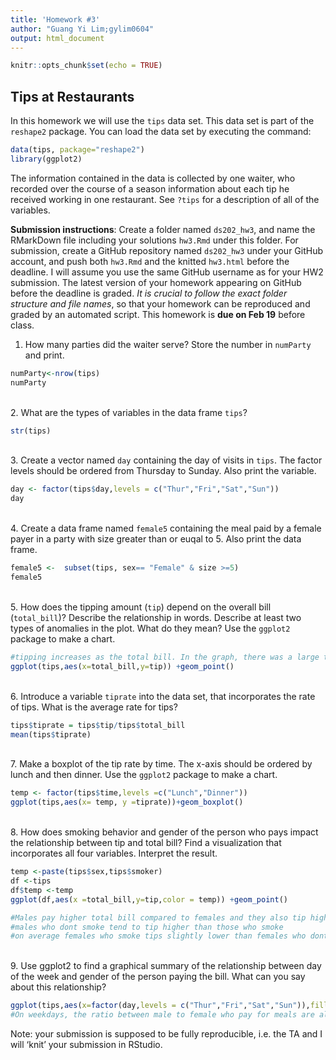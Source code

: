 ```yaml
---
title: 'Homework #3'
author: "Guang Yi Lim;gylim0604"
output: html_document
---
```


```r
knitr::opts_chunk$set(echo = TRUE)
```

## Tips at Restaurants

In this homework we will use the `tips` data set. This data set is part of the `reshape2` package. You can load the data set by executing the command:
```r
data(tips, package="reshape2")
library(ggplot2)
```
The information contained in the data is collected by one waiter, who recorded over the course of a season information about each tip he received working in one restaurant. See `?tips` for a description of all of the variables. 

**Submission instructions**: Create a folder named `ds202_hw3`, and name the RMarkDown file including your solutions `hw3.Rmd` under this folder. For submission, create a GitHub repository named `ds202_hw3` under your GitHub account, and push both `hw3.Rmd` and the knitted `hw3.html` before the deadline. I will assume you use the same GitHub username as for your HW2 submission. The latest version of your homework appearing on GitHub before the deadline is graded. *It is crucial to follow the exact folder structure and file names*, so that your homework can be reproduced and graded by an automated script. This homework is **due on Feb 19** before class.

1.  How many parties did the waiter serve? Store the number in `numParty` and print. 
```r
numParty<-nrow(tips)
numParty
```
</br>
2. What are the types of variables in the data frame `tips`? 
```r
str(tips)
```
</br>
3. Create a vector named `day` containing the day of visits in `tips`. The factor levels should be ordered from Thursday to Sunday. Also print the variable.
```r
day <- factor(tips$day,levels = c("Thur","Fri","Sat","Sun"))
day
```
</br>
4. Create a data frame named `female5` containing the meal paid by a female payer in a  party with size greater than or euqal to 5. Also print the data frame.
```r
female5 <-  subset(tips, sex== "Female" & size >=5)
female5
```
</br>
5. How does the tipping amount (`tip`) depend on the overall bill (`total_bill`)? Describe the relationship in words.
Describe at least two types of anomalies in the plot. What do they mean? Use the `ggplot2` package to make a chart.
```r
#tipping increases as the total bill. In the graph, there was a large top amount for a small total bill. the tipping amount between 40 to 45 are lower than expected.
ggplot(tips,aes(x=total_bill,y=tip)) +geom_point()
```
</br>
6. Introduce a variable `tiprate` into the data set, that incorporates the rate of tips. What is the average rate for tips?
```r
tips$tiprate = tips$tip/tips$total_bill
mean(tips$tiprate)
```
</br>
7. Make a boxplot of the tip rate by time. The x-axis should be ordered by lunch and then dinner. Use the `ggplot2` package to make a chart.
```r
temp <- factor(tips$time,levels =c("Lunch","Dinner"))
ggplot(tips,aes(x= temp, y =tiprate))+geom_boxplot()
```
</br>
8. How does smoking behavior and gender of the person who pays impact the  relationship between tip and total bill? Find a visualization that incorporates all four variables. Interpret the result.
```r
temp <-paste(tips$sex,tips$smoker)
df <-tips
df$temp <-temp
ggplot(df,aes(x =total_bill,y=tip,color = temp)) +geom_point()

#Males pay higher total bill compared to females and they also tip higher compared to females.
#males who dont smoke tend to tip higher than those who smoke
#on average females who smoke tips slightly lower than females who dont
```
</br>
9. Use ggplot2 to find a graphical summary of the relationship between day of the week and gender of the person paying the bill. What can you say about this relationship?
```r
ggplot(tips,aes(x=factor(day,levels = c("Thur","Fri","Sat","Sun")),fill=sex))+geom_bar()
#On weekdays, the ratio between male to female who pay for meals are almost the same. However, Males pay more often during weekends
```

Note: your submission is supposed to be fully reproducible, i.e. the TA and I will 'knit' your submission in RStudio. 

